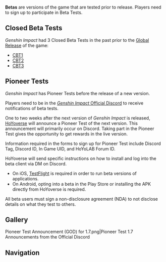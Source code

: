 {{Terminology Infobox
|type         = HoYoverse
}}
'''Betas''' are versions of the game that are tested prior to release. Players need to sign up to participate in Beta Tests.

==Closed Beta Tests==
''Genshin Impact'' had 3 Closed Beta Tests in the past prior to the [[Version/1.0|Global Release]] of the game:
* [[Version/0.0.1|CBT1]]
* [[Version/0.7.1|CBT2]]
* [[Version/0.9.9|CBT3]]

==Pioneer Tests==
''Genshin Impact'' has Pioneer Tests before the release of a new version.

Players need to be in the [https://discord.gg/genshinimpact ''Genshin Impact'' Official Discord] to receive notifications of beta tests.

One to two weeks after the next version of ''Genshin Impact'' is released, [[HoYoverse]] will announce a Pioneer Test of the next version. This announcement will primarily occur on Discord. Taking part in the Pioneer Test gives the opportunity to get rewards in the live version.

Information required in the forms to sign up for Pioneer Test include Discord Tag, Discord ID, In Game UID, and HoYoLAB Forum ID.

HoYoverse will send specific instructions on how to install and log into the beta client via DM on Discord.
* On iOS, [https://testflight.apple.com TestFlight] is required in order to run beta versions of applications.
* On Android, opting into a beta in the Play Store or installing the APK directly from HoYoverse is required.

All beta users must sign a non-disclosure agreement (NDA) to not disclose details on what they test to others.

==Gallery==
<gallery hideaddbutton="true" captionalign="center">
Pioneer Test Announcement (GOD) for 1.7.png|Pioneer Test 1.7 Announcements from the Official Discord
</gallery>

==Navigation==
{{Community Navbox}}